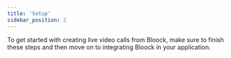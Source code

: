 ```yaml
---
title: 'Setup'
sidebar_position: 2
---
```


To get started with creating live video calls from Bloock, make sure to finish these steps and then move on to integrating Bloock in your application.


<Setup />
